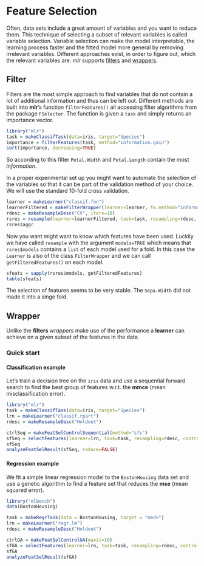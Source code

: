 Feature Selection
==================

Often, data sets include a great amount of variables and you want to reduce them. 
This technique of selecting a subset of relevant variables is called variable selection. 
Variable selection can make the model interpretable, the learning process faster and the fitted model more general by removing irrelevant variables. 
Different approaches exist, in order to figure out, which the relevant variables are.
*mlr* supports [filters](#Filter) and [wrappers](#Wrapper).

Filter
------

Filters are the most simple approach to find variables that do not contain a lot of additional information and thus can be left out.
Different methods are built into **mlr**'s function `filterFeatures()` all accessing filter algorithms from the package `FSelector`.
The function is given a `task` and simply returns an importance vector.
```r
library("mlr")
task = makeClassifTask(data=iris, target="Species")
importance = filterFeatures(task, method="information.gain")
sort(importance, decreasing=TRUE)
```
So according to this filter `Petal.Width` and `Petal.Length` contain the most *information*.

In a proper experimental set up you might want to automate the selection of the variables so that it can be part of the validation method of your choice.
We will use the standard 10-fold cross validation.
```r
learner = makeLearner("classif.fnn")
learnerFiltered = makeFilterWrapper(learner=learner, fw.method="information.gain", fw.perc=0.7)
rdesc = makeResampleDesc("CV", iters=10) 
rsres = resample(learner=learnerFiltered, task=task, resampling=rdesc, show.info=FALSE, models=TRUE)
rsres$aggr
```
Now you want might want to know which features have been used.
Luckily we have called `resample` with the argument `models=TRUE` which means that `rsres$models` contains a `list` of each model used for a fold.
In this case the `Learner` is also of the class `FilterWrapper` and we can call `getFilteredFeatures()` on each model.
```r
sfeats = sapply(rsres$models, getFilteredFeatures)
table(sfeats)
```
The selection of features seems to be very stable.
The `Sepa.Width` did not made it into a singe fold.

Wrapper
-------

Unlike the **filters** *wrappers* make use of the performance a **learner** can achieve on a given subset of the features in the data.

### Quick start

#### Classification example

Let's train a decision tree on the ``iris`` data and use a sequential forward search to find the best group of features w.r.t. the **mmce** (mean misclassification error).

```r
library("mlr")
task = makeClassifTask(data=iris, target="Species")
lrn = makeLearner("classif.rpart")
rdesc = makeResampleDesc("Holdout") 

ctrlSeq = makeFeatSelControlSequential(method="sfs")
sfSeq = selectFeatures(learner=lrn, task=task, resampling=rdesc, control=ctrlSeq)
sfSeq
analyzeFeatSelResult(sfSeq, reduce=FALSE)
``` 


#### Regression example

We fit a simple linear regression model to the ``BostonHousing`` data set and use a genetic algorithm to find a feature set that reduces the **mse** (mean squared error).

```r
library("mlbench")
data(BostonHousing)

task = makeRegrTask(data = BostonHousing, target = "medv")
lrn = makeLearner("regr.lm")
rdesc = makeResampleDesc("Holdout") 

ctrlGA = makeFeatSelControlGA(maxit=10)
sfGA = selectFeatures(learner=lrn, task=task, resampling=rdesc, control=ctrlGA, show.info=FALSE)
sfGA
analyzeFeatSelResult(sfGA)
```

